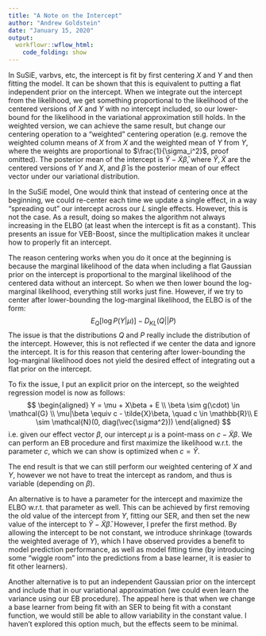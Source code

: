 ```yaml
---
title: "A Note on the Intercept"
author: "Andrew Goldstein"
date: "January 15, 2020"
output:
  workflowr::wflow_html:
    code_folding: show
---
```



In SuSiE, varbvs, etc, the intercept is fit by first centering $X$ and $Y$ and then fitting the model. It can be shown that this is equivalent to putting a flat independent prior on the intercept. When we integrate out the intercept from the likelihood, we get something proportional to the likelihood of the centered versions of $X$ and $Y$ with no intercept included, so our lower-bound for the likelihood in the variational approximation still holds. In the weighted version, we can achieve the same result, but change our centering operation to a "weighted" centering operation (e.g. remove the weighted column means of $X$ from $X$ and the weighted mean of $Y$ from $Y$, where the weights are proportional to $\frac{1}{\sigma_i^2}$, proof omitted). The posterior mean of the intercept is $\tilde{Y} - \tilde{X} \bar{\beta}$, where $\tilde{Y}, \tilde{X}$ are the centered versions of $Y$ and $X$, and $\bar{\beta}$ is the posterior mean of our effect vector under our variational distribution.

In the SuSiE model, One would think that instead of centering once at the beginning, we could re-center each time we update a single effect, in a way "spreading out" our intercept across our $L$ single effects. However, this is not the case. As a result, doing so makes the algorithm not always increasing in the ELBO (at least when the intercept is fit as a constant). This presents an issue for VEB-Boost, since the multiplication makes it unclear how to properly fit an intercept.

The reason centering works when you do it once at the beginning is because the marginal likelihood of the data when including a flat Gaussian prior on the intercept is proportional to the marginal likelihood of the centered data without an intercept. So when we then lower bound the log-marginal likelihood, everything still works just fine. However, if we try to center after lower-bounding the log-marginal likelihood, the ELBO is of the form:
$$
E_Q[\log P(Y|\mu)] - D_{KL}(Q || P)
$$
The issue is that the distributions $Q$ and $P$ really include the distribution of the intercept. However, this is not reflected if we center the data and ignore the intercept. It is for this reason that centering after lower-bounding the log-marginal likelihood does not yield the desired effect of integrating out a flat prior on the intercept.

To fix the issue, I put an explicit prior on the intercept, so the weighted regression model is now as follows:
$$
\begin{aligned}
Y = \mu + X\beta + E \\
\beta \sim g(\cdot) \in \mathcal{G} \\
\mu|\beta \equiv c - \tilde{X}\beta, \quad c \in \mathbb{R}\\
E \sim \mathcal{N}(0, diag(\vec{\sigma^2}))
\end{aligned}
$$
i.e. given our effect vector $\beta$, our intercept $\mu$ is a point-mass on $c - \tilde{X}\beta$. We can perform an EB procedure and first maximize the likelihood w.r.t. the parameter $c$, which we can show is optimized when $c = \tilde{Y}$.

The end result is that we can still perform our weighted centering of $X$ and $Y$, however we not have to treat the intercept as random, and thus is variable (depending on $\beta$).

An alternative is to have a parameter for the intercept and maximize the ELBO w.r.t. that parameter as well. This can be achieved by first removing the old value of the intercept from $Y$, fitting our SER, and then set the new value of the intercept to $\tilde{Y} - \tilde{X} \bar{\beta}$. However, I prefer the first method. By allowing the intercept to be not constant, we introduce shrinkage (towards the weighted average of $Y$), which I have observed provides a benefit to model prediction performance, as well as model fitting time (by introducing some "wiggle room" into the predictions from a base learner, it is easier to fit other learners).

Another alternative is to put an independent Gaussian prior on the intercept and include that in our variational approximation (we could even learn the variance using our EB procedure). The appeal here is that when we change a base learner from being fit with an SER to being fit with a constant function, we would still be able to allow variability in the constant value. I haven't explored this option much, but the effects seem to be minimal.
